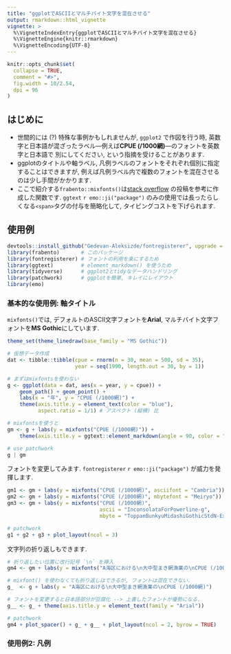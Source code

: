 ```yaml
---
title: "ggplotでASCIIとマルチバイト文字を混在させる"
output: rmarkdown::html_vignette
vignette: >
  %\VignetteIndexEntry{ggplotでASCIIとマルチバイト文字を混在させる}
  %\VignetteEngine{knitr::rmarkdown}
  %\VignetteEncoding{UTF-8}
---
```


```r
knitr::opts_chunk$set(
  collapse = TRUE,
  comment = "#>",
  fig.width = 10/2.54,
  dpi = 96
)
```

## はじめに
- 世間的には (?) 特殊な事例かもしれませんが, `ggplot2` で作図を行う時, 
  英数字と日本語が混ざったラベル—例えば**CPUE (/1000網)**—のフォントを英数字と日本語で
  別にしてください, という指摘を受けることがあります.
- ggplotのタイトルや軸ラベル, 凡例ラベルのフォントをそれぞれ個別に指定することはできますが,
  例えば凡例ラベル内で複数のフォントを混在させるのは少し手間がかかります.
- ここで紹介する`frabento::mixfonts()`は[stack overflow](https://stackoverflow.com/questions/52852882/use-different-font-sizes-for-different-portions-of-text-in-ggplot2-title) の投稿を参考に作成した関数です.
  `ggtext` `r emo::ji("package")` のみの使用では長ったらしくなる`<span>`タグの付与を簡略化して, タイピングコストを下げられます.

## 使用例
```r
devtools::install_github("Gedevan-Aleksizde/fontregisterer", upgrade = "never")
library(frabento)       # このパッケージ
library(fontregisterer) # フォントの利用を楽にするため
library(ggtext)         # element_markdown() を使うため
library(tidyverse)      # ggplot2とtidyなデータハンドリング
library(patchwork)      # ggplotを簡単, キレイにレイアウト 
library(emo)
```

### 基本的な使用例: 軸タイトル
`mixfonts()`では, デフォルトのASCII文字フォントを**Arial**,
マルチバイト文字フォントを**MS Gothic**にしています.

```r
theme_set(theme_linedraw(base_family = "MS Gothic"))

# 仮想データ作成
dat <- tibble::tibble(cpue = rnorm(n = 30, mean = 500, sd = 35),
                      year = seq(1990, length.out = 30, by = 1))

# まずはmixfontsを使わない
g <- ggplot(data = dat, aes(x = year, y = cpue)) +
    geom_path() + geom_point() +
    labs(x = "年", y = "CPUE (/1000網)") +
    theme(axis.title.y = element_text(color = "blue"),
          aspect.ratio = 1/1) # アスペクト (縦横) 比

# mixfontsを使うと
gm <- g + labs(y = mixfonts("CPUE (/1000網)")) +
    theme(axis.title.y = ggtext::element_markdown(angle = 90, color = "blue"))

# use patchwork
g | gm

```

フォントを変更してみます. `fontregisterer` `r emo::ji("package")` が威力を発揮します.

```r
gm1 <- gm + labs(y = mixfonts("CPUE (/1000網)", asciifont = "Cambria"))
gm2 <- gm + labs(y = mixfonts("CPUE (/1000網)", mbytefont = "Meiryo"))
gm3 <- gm + labs(y = mixfonts("CPUE (/1000網)",
                              ascii = "InconsolataForPowerline-g",
                              mbyte = "ToppanBunkyuMidashiGothicStdN-ExtraBold"))

# patchwork
g1 + g2 + g3 + plot_layout(ncol = 3)
```

文字列の折り返しもできます. 

```r
# 折り返したい位置に改行記号 `\n` を挿入
gm4 <- gm + labs(y = mixfonts("A海区における\n大中型まき網漁業の\nCPUE (/1000網)"))

# mixfont() を使わなくても折り返しはできるが, フォントは混在できない.
g_  <- g + labs(y = "A海区における\n大中型まき網漁業の\nCPUE (/1000網)")

# フォントを変更すると日本語部分が豆腐化 --> 上書したフォントが優勢になる.
g__ <- g_ + theme(axis.title.y = element_text(family = "Arial"))

# patchwork
gm4 + plot_spacer() + g_ + g__ + plot_layout(ncol = 2, byrow = TRUE)
```

### 使用例2: 凡例
